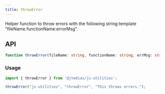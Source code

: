 ```yaml
---
title: throwError
---
```

Helper function to throw errors with the following string template "fileName.functionName:errorMsg".

## API

```typescript
function throwError(fileName: string, functionName: string, errMsg: string): void;
```

### Usage

```typescript
import { throwError } from '@jtmdias/js-utilities';

throwError("js-utilities", "throwError", "This throws errors.");
```
